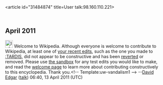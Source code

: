 <article id="31484874" title=User talk:98.160.110.221>
	<talkpage id="31484874" title="User talk:98.160.110.221">
==April 2011==
[[File:Information.svg|25px|alt=|link=]] Welcome to Wikipedia. Although everyone is welcome to contribute to Wikipedia, at least one of [[Special:Contributions/98.160.110.221|your recent edits]], such as the one you made to [[:TARDIS]], did not appear to be constructive and has been [[Help:Reverting|reverted]] or removed. Please use [[Wikipedia:Sandbox|the sandbox]] for any test edits you would like to make, and read the [[Wikipedia:Welcoming committee/Welcome to Wikipedia|welcome page]] to learn more about contributing constructively to this encyclopedia. Thank you.&lt;!-- Template:uw-vandalism1 --&gt; --[[User:David Edgar|David Edgar]] ([[User talk:David Edgar|talk]]) 06:40, 13 April 2011 (UTC)
	</talkpage>
</article>